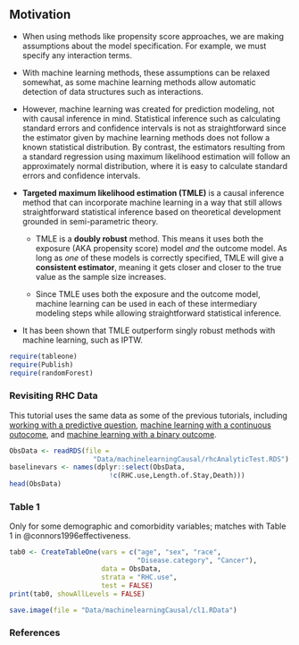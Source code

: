 ## Motivation {.unnumbered}

-   When using methods like propensity score approaches, we are making assumptions about the model specification. For example, we must specify any interaction terms.

-   With machine learning methods, these assumptions can be relaxed somewhat, as some machine learning methods allow automatic detection of data structures such as interactions.

-   However, machine learning was created for prediction modeling, not with causal inference in mind. Statistical inference such as calculating standard errors and confidence intervals is not as straightforward since the estimator given by machine learning methods does not follow a known statistical distribution. By contrast, the estimators resulting from a standard regression using maximum likelihood estimation will follow an approximately normal distribution, where it is easy to calculate standard errors and confidence intervals.

-   **Targeted maximum likelihood estimation (TMLE)** is a causal inference method that can incorporate machine learning in a way that still allows straightforward statistical inference based on theoretical development grounded in semi-parametric theory.

    -   TMLE is a **doubly robust** method. This means it uses both the exposure (AKA propensity score) model *and* the outcome model. As long as *one* of these models is correctly specified, TMLE will give a **consistent estimator**, meaning it gets closer and closer to the true value as the sample size increases.

    -   Since TMLE uses both the exposure and the outcome model, machine learning can be used in each of these intermediary modeling steps while allowing straightforward statistical inference.

-   It has been shown that TMLE outperform singly robust methods with machine learning, such as IPTW.

```r
require(tableone)
require(Publish)
require(randomForest)
```

### Revisiting RHC Data {.unnumbered}

::: callout-note
This tutorial uses the same data as some of the previous tutorials, including [working with a predictive question](researchquestion1.html), [machine learning with a continuous outocome](machinelearning1.html), and [machine learning with a binary outcome](machinelearning4.html).
:::

```r
ObsData <- readRDS(file = 
                     "Data/machinelearningCausal/rhcAnalyticTest.RDS")
baselinevars <- names(dplyr::select(ObsData, 
                         !c(RHC.use,Length.of.Stay,Death)))
head(ObsData)
```

### Table 1 {.unnumbered}

Only for some demographic and comorbidity variables; matches with Table 1 in @connors1996effectiveness.

```r
tab0 <- CreateTableOne(vars = c("age", "sex", "race", 
                                "Disease.category", "Cancer"),
                       data = ObsData, 
                       strata = "RHC.use", 
                       test = FALSE)
print(tab0, showAllLevels = FALSE)
```

```r
save.image(file = "Data/machinelearningCausal/cl1.RData")
```

### References {.unnumbered}
